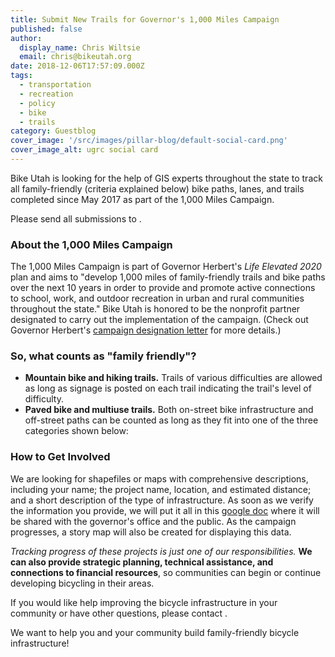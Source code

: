 ```yaml
---
title: Submit New Trails for Governor's 1,000 Miles Campaign
published: false
author:
  display_name: Chris Wiltsie
  email: chris@bikeutah.org
date: 2018-12-06T17:57:09.000Z
tags:
  - transportation
  - recreation
  - policy
  - bike
  - trails
category: Guestblog
cover_image: '/src/images/pillar-blog/default-social-card.png'
cover_image_alt: ugrc social card
---
```



Bike Utah is looking for the help of GIS experts throughout the state to track all family-friendly (criteria explained below) bike paths, lanes, and trails completed since May 2017 as part of the 1,000 Miles Campaign.

Please send all submissions to <Contacts inline subject={frontmatter.title} contactKey="bikeutah" />.

### About the 1,000 Miles Campaign

The 1,000 Miles Campaign is part of Governor Herbert's _Life Elevated 2020_ plan and aims to "develop 1,000 miles of family-friendly trails and bike paths over the next 10 years in order to provide and promote active connections to school, work, and outdoor recreation in urban and rural communities throughout the state." Bike Utah is honored to be the nonprofit partner designated to carry out the implementation of the campaign. (Check out Governor Herbert's [campaign designation letter](https://static1.squarespace.com/static/5b8b54d1f407b40494055e8f/t/5bdb2820cd8366e93792c238/1541089317373/1%2C000+Miles+Partnership+Letter.pdf) for more details.)

### So, what counts as "family friendly"?

- **Mountain bike and hiking trails.** Trails of various difficulties are allowed as long as signage is posted on each trail indicating the trail's level of difficulty.
- **Paved bike and multiuse trails.** Both on-street bike infrastructure and off-street paths can be counted as long as they fit into one of the three categories shown below:

### How to Get Involved

We are looking for shapefiles or maps with comprehensive descriptions, including your name; the project name, location, and estimated distance; and a short description of the type of infrastructure. As soon as we verify the information you provide, we will put it all in this [google doc](https://docs.google.com/spreadsheets/d/1QkSaARZNNcgHQZKaW2sVoCJ4cnSKIk4nVca29y_6l-w/edit#gid=0) where it will be
shared with the governor's office and the public. As the campaign progresses, a story map will also be created for displaying this data.

_Tracking progress of these projects is just one of our responsibilities._ **We can also provide strategic planning, technical assistance, and connections to financial resources**, so communities can begin or continue developing bicycling in their areas.

If you would like help improving the bicycle infrastructure in your community or have other questions, please contact <Contacts inline subject={frontmatter.title} contactKey="bikeutah" />.

We want to help you and your community build family-friendly bicycle infrastructure!
